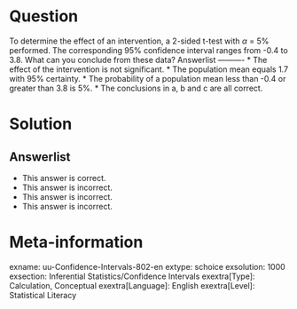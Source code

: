 Question
========
  
To determine the effect of an intervention, a 2-sided t-test with $\alpha$ = 5% performed. The corresponding 95% confidence interval ranges from -0.4 to 3.8. What can you conclude from these data? 
Answerlist
----------
* The effect of the intervention is not significant.
* The population mean equals 1.7 with 95% certainty.
* The probability of a population mean less than -0.4 or greater than 3.8 is 5%.
* The conclusions in a, b and c are all correct. 

Solution
========

Answerlist
----------
* This answer is correct.
* This answer is incorrect.
* This answer is incorrect.
* This answer is incorrect.

Meta-information
================
exname: uu-Confidence-Intervals-802-en
extype: schoice
exsolution: 1000
exsection: Inferential Statistics/Confidence Intervals
exextra[Type]: Calculation, Conceptual
exextra[Language]: English
exextra[Level]: Statistical Literacy
